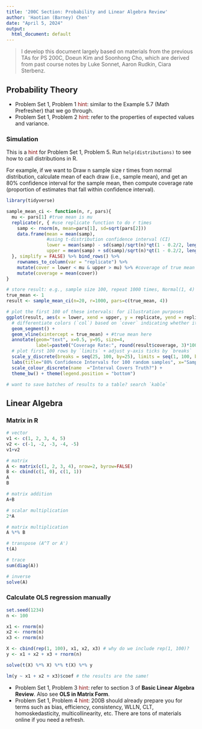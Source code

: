 ```yaml
---
title: '200C Section: Probability and Linear Algebra Review'
author: 'Haotian (Barney) Chen'
date: "April 5, 2024"
output:
  html_document: default
---
```


> I develop this document largely based on materials from the previous TAs for PS 200C, Doeun Kim and Soonhong Cho, which are derived from past course notes by Luke Sonnet, Aaron Rudkin, Ciara Sterbenz.


## Probability Theory

- Problem Set 1, Problem 1 <span style="color: darkred;">hint</span>: similar to the Example 5.7 (Math Prefresher) that we go through.
- Problem Set 1, Problem 2 <span style="color: darkred;">hint</span>: refer to the properties of expected values and variance. 


### Simulation
This is a <span style="color: darkred;">hint</span> for Problem Set 1, Problem 5. Run `help(distributions)` to see how to call distributions in R. 

For example, if we want to Draw n sample size r times from normal distribution, calculate mean of each draw (i.e., sample mean), and get an 80% confidence interval for the sample mean, then compute coverage rate (proportion of estimates that fall within confidence interval).

```r
library(tidyverse)

sample_mean_ci <- function(n, r, pars){
  mu <- pars[1] #true mean is mu
  replicate(r, { #use replicate function to do r times
    samp <- rnorm(n, mean=pars[1], sd=sqrt(pars[2]))
    data.frame(mean = mean(samp),
               #using t-distribution confidence interval (CI)
               lower = mean(samp) - sd(samp)/sqrt(n)*qt(1 - 0.2/2, length(samp)-1),
               upper = mean(samp) + sd(samp)/sqrt(n)*qt(1 - 0.2/2, length(samp)-1))
  }, simplify = FALSE) %>% bind_rows() %>%
    rownames_to_column(var = "replicate") %>%
    mutate(cover = lower < mu & upper > mu) %>% #coverage of true mean
    mutate(coverage = mean(cover))
}

# store result: e.g., sample size 100, repeat 1000 times, Normal(1, 4)
true_mean <- 1
result <- sample_mean_ci(n=20, r=1000, pars=c(true_mean, 4))

# plot the first 100 of these intervals: for illustration purposes
ggplot(result, aes(x = lower, xend = upper, y = replicate, yend = replicate, col=cover)) +
  # differentiate colors (`col`) based on `cover` indicating whether it contains true mean
  geom_segment() + 
  geom_vline(xintercept = true_mean) + #true mean here
  annotate(geom="text", x=0.5, y=95, size=4, 
           label=paste0("Coverage Rate:", round(result$coverage, 3)*100, "%")) +
  # plot first 100 rows by `limits` + adjust y-axis ticks by `breaks`
  scale_y_discrete(breaks = seq(25, 100, by=25), limits = seq(1, 100, by=1)) +
  labs(title="80% Confidence Intervals for 100 random samples", x="Sample Mean", y="Replicate") +
  scale_colour_discrete(name  ="Interval Covers Truth?") +
  theme_bw() + theme(legend.position = "bottom")

# want to save batches of results to a table? search `kable`
```

## Linear Algebra

### Matrix in R
```r
# vector
v1 <- c(1, 2, 3, 4, 5)
v2 <- c(-1, -2, -3, -4, -5)
v1+v2

# matrix
A <- matrix(c(1, 2, 3, 4), nrow=2, byrow=FALSE)
B <- cbind(c(1, 0), c(1, 1))
A
B

# matrix addition
A+B

# scalar multiplication
2*A

# matrix multiplication
A %*% B

# transpose (A^T or A')
t(A) 

# trace
sum(diag(A))

# inverse
solve(A)
```


### Calculate OLS regression manually 
```r
set.seed(1234)
n <- 100

x1 <- rnorm(n)
x2 <- rnorm(n)
x3 <- rnorm(n)

X <- cbind(rep(1, 100), x1, x2, x3) # why do we include rep(1, 100)? 
y <- x1 + x2 + x3 + rnorm(n)

solve(t(X) %*% X) %*% t(X) %*% y

lm(y ~ x1 + x2 + x3)$coef # the results are the same!
```

- Problem Set 1, Problem 3 <span style="color: darkred;">hint</span>: refer to section 3 of **Basic Linear Algebra Review**. Also see **OLS in Matrix Form**. 
- Problem Set 1, Problem 4 <span style="color: darkred;">hint</span>: 200B should already prepare you for terms such as bias, efficiency, consistency, WLLN, CLT, homoskedasticity, multicollinearity, etc. There are tons of materials online if you need a refresh. 
